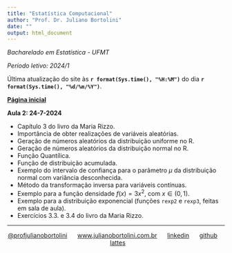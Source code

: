 ```yaml
---
title: "Estatística Computacional"
author: "Prof. Dr. Juliano Bortolini"
date: ""
output: html_document
---
```


*Bacharelado em Estatística - UFMT*

*Período letivo: 2024/1*

Última atualização do site às **`r format(Sys.time(), "%H:%M")`** do dia **`r format(Sys.time(), "%d/%m/%Y")`**.

[**Página inicial**](../index.html)

**Aula 2: 24-7-2024**

- Capítulo 3 do livro da Maria Rizzo.
- Importância de obter realizações de variáveis aleatórias.
- Geração de números aleatórios da distribuição uniforme no R.
- Geração de números aleatórios da distribuição normal no R.
- Função Quantílica.
- Função de distribuição acumulada.
- Exemplo do intervalo de confiança para o parâmetro $\mu$ da distribuição normal com variância desconhecida.
- Método da transformação inversa para variáveis contínuas.
- Exemplo para a função densidade $f(x) = 3x^2$, com $x \in (0,1)$.
- Exemplo para a distribuição exponencial (funções `rexp2` e `rexp3`, feitas em sala de aula).
- Exercícios 3.3. e 3.4 do livro da Maria Rizzo.

----------
<div style="text-align: center;">

[@profjulianobortolini](https://instagram.com/profjulianobortolini) \  \  \ [www.julianobortolini.com.br](http://www.julianobortolini.com.br) \  \  \ [linkedin](https://linkedin.com/in/julianobortolini) \  \  \ [github](https://github.com/julianobortolini) \  \  \  [lattes](http://lattes.cnpq.br/6210909768845403)

</div>





  
  
  
